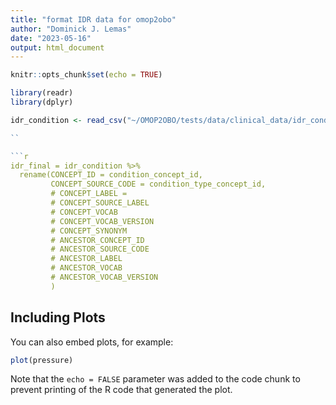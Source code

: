 ```yaml
---
title: "format IDR data for omop2obo"
author: "Dominick J. Lemas"
date: "2023-05-16"
output: html_document
---
```


```r
knitr::opts_chunk$set(echo = TRUE)

library(readr)
library(dplyr)

idr_condition <- read_csv("~/OMOP2OBO/tests/data/clinical_data/idr_condition_occurrence_head.csv")

``

```r

idr_final = idr_condition %>%
  rename(CONCEPT_ID = condition_concept_id,
         CONCEPT_SOURCE_CODE = condition_type_concept_id,
         # CONCEPT_LABEL =
         # CONCEPT_SOURCE_LABEL
         # CONCEPT_VOCAB
         # CONCEPT_VOCAB_VERSION
         # CONCEPT_SYNONYM
         # ANCESTOR_CONCEPT_ID
         # ANCESTOR_SOURCE_CODE
         # ANCESTOR_LABEL
         # ANCESTOR_VOCAB
         # ANCESTOR_VOCAB_VERSION
         )

```

## Including Plots

You can also embed plots, for example:

```r
plot(pressure)
```

Note that the `echo = FALSE` parameter was added to the code chunk to prevent printing of the R code that generated the plot.
